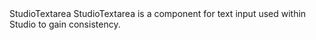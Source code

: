 
<Meta of={StudioTextareaStories} />

<Heading level={1} size='small'>
  StudioTextarea
</Heading>
<Paragraph>
  StudioTextarea is a component for text input used within Studio to gain consistency.
</Paragraph>

<Canvas of={StudioTextareaStories.Preview} />
